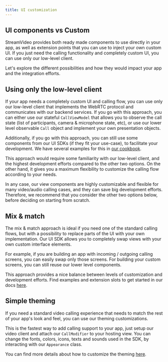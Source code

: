 ```yaml
---
title: UI customization
---
```


## UI components vs Custom

StreamVideo provides both ready made components to use directly in your app, as well as extension points that you can use to inject your own custom UI. If you just need the calling functionality and completely custom UI, you can use only our low-level client.

Let's explore the different possibilities and how they would impact your app and the integration efforts.

## Using only the low-level client

If your app needs a completely custom UI and calling flow, you can use only our low-level client that implements the WebRTC protocol and communicates with our backend services. If you go with this approach, you can either use our stateful `CallViewModel` that allows you to observe the call state (list of participants, camera & microphone state, etc), or use our lower level observable `Call` object and implement your own presentation objects.

Additionally, if you go with this approach, you can still use some components from our UI SDKs (if they fit your use-case), to facilitate your development. We have several examples for this in [our cookbook](../../ui-cookbook/overview).

This approach would require some familiarity with our low-level client, and the highest development efforts compared to the other two options. On the other hand, it gives you a maximum flexibility to customize the calling flow according to your needs.

In any case, our view components are highly customizable and flexible for many video/audio calling cases, and they can save big development efforts. Therefore, we recommend that you consider the other two options below, before deciding on starting from scratch.

## Mix & match

The mix & match approach is ideal if you need one of the standard calling flows, but with a possibility to replace parts of the UI with your own implementation. Our UI SDK allows you to completely swap views with your own custom interface elements.

For example, if you are building an app with incoming / outgoing calling screens, you can easily swap only those screens. For building your custom screens, you can still reuse our lower level components.

This approach provides a nice balance between levels of customization and development efforts. Find examples and extension slots to get started in our docs [here](../view-slots).

## Simple theming

If you need a standard video calling experience that needs to match the rest of your app's look and feel, you can use our theming customizations.

This is the fastest way to add calling support to your app, just setup our video client and attach our `CallModifier` to your hosting view. You can change the fonts, colors, icons, texts and sounds used in the SDK, by interacting with our `Appearance` class.

You can find more details about how to customize the theming [here](../../ui-components/overview).
